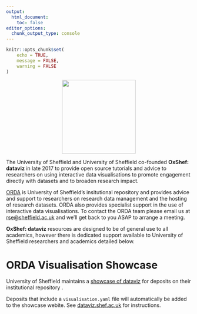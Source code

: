 ```yaml
---
output:
  html_document:
    toc: false
editor_options: 
  chunk_output_type: console
---
```


```r
knitr::opts_chunk$set(
	echo = TRUE,
	message = FALSE,
	warning = FALSE
)
```


<div class='row'>

<div class="col-sm-4 align-self-center">

<center>

<img src="images/rse-sheffield_logo.png" width="200px">

</center>


</div>

<div class="col-sm-8 align-self-center">

The University of Sheffield and University of Sheffield co-founded **OxShef: dataviz** in late 2017 to provide open source tutorials and advice to researchers on using interactive data visualisations to promote engagement directly with datasets and to broaden research impact.

[ORDA](https://www.sheffield.ac.uk/library/rdm/orda) is University of Sheffield's insitutional repository and provides advice and support to researchers on research data management and the hosting of research datasets. ORDA also provides specialist support in the use of interactive data visualisations. To contact the ORDA team please email us at <rse@sheffield.ac.uk> and we'll get back to you ASAP to arrange a meeting.

**OxShef: dataviz** resources are designed to be of general use to all academics, however there is dedicated support available to University of Sheffield researchers and academics detailed below.

</div>

</div>

# ORDA Visualisation Showcase

University of Sheffield maintains a [showcase of dataviz](https://orda.shef.ac.uk/visualisations/) for deposits on their institutional repository .

Deposits that include a `visualisation.yaml` file will automatically be added to the showcase webite. See [dataviz.shef.ac.uk](http://dataviz.shef.ac.uk/orda/visualisation-yaml/) for instructions.

